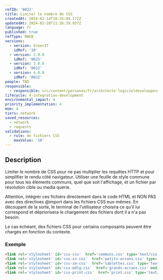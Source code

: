 ```yaml
---
refID: '0022'
title: Limiter le nombre de CSS
createdAt: 2024-02-14T10:35:04.172Z
updatedAt: 2024-02-28T11:26:19.937Z
language: fr
published: true
refType: RWEB
versions:
  - version: GreenIT
    idRef: '10'
  - version: 2.0.0
    idRef: '0025'
  - version: 3.0.0
    idRef: '0022'
  - version: 4.0.0
    idRef: '0022'
people: TBD
responsible:
  - responsible: src/content/personas/fr/architecte-logicieldeveloppeur.mdx
lifecycle: 4-integration-development
environmental_impact: 4
priority_implementation: 4
moe: 4
tiers: network
saved_resources:
  - network
  - requests
validations:
  - rule: de fichiers CSS
    maxValue: '10'
---
```


## Description

Limiter le nombre de CSS pour ne pas multiplier les requêtes HTTP et pour simplifier le rendu côté navigateur. Utiliser une feuille de style commune pour tous les éléments communs, quel que soit l'affichage, et un fichier par résolution cible ou media querie.

Attention, intégrer ces fichiers directement dans le code HTML et NON PAS avec des directives @import dans les fichiers CSS eux-mêmes. En découpant de la sorte, le terminal de l'utilisateur choisira ce qu'il lui correspond et dépriorisera le chargement des fichiers dont il a n'a pas besoin.

Le cas échéant, des fichiers CSS pour certains composants peuvent être chargés en fonction du contexte.

### Exemple

```html
<link rel='stylesheet' id='css-css'  href='communs.css' type='text/css' media='all' />
<link rel='stylesheet' id='css-xs-css'  href='petits-ecrans.css' type='text/css' media='(max-width: 959px)' />
<link rel='stylesheet' id='css-sm-css'  href='tablettes.css' type='text/css' media='(min-width: 768px)' />
<link rel='stylesheet' id='css-mdlg-css'  href='grands-ecrans.css' media='(min-width: 960px)' />
<link rel='stylesheet' id='css-print-css'  href='print.css' type='text/css' media='print' />
```
